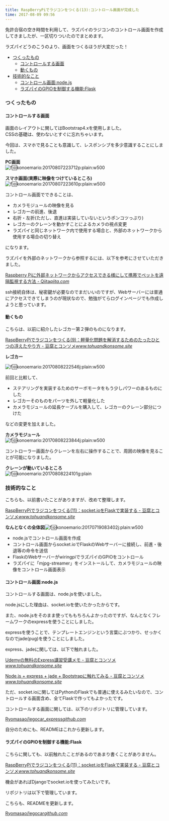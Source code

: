 ```yaml
---
title: RaspBerryPiでラジコンをつくる(13):コントロール画面が完成した
time: 2017-08-09 09:56
---
```


免許合宿の空き時間を利用して、ラズパイのラジコンのコントロール画面を作成してきましたが、一区切りついたのでまとめます。

ラズパイどうのこうのより、画面をつくるほうが大変だった！

- [つくったもの](#%E3%81%A4%E3%81%8F%E3%81%A3%E3%81%9F%E3%82%82%E3%81%AE)
  - [コントロールする画面](#%E3%82%B3%E3%83%B3%E3%83%88%E3%83%AD%E3%83%BC%E3%83%AB%E3%81%99%E3%82%8B%E7%94%BB%E9%9D%A2)
  - [動くもの](#%E5%8B%95%E3%81%8F%E3%82%82%E3%81%AE)
- [技術的なこと](#%E6%8A%80%E8%A1%93%E7%9A%84%E3%81%AA%E3%81%93%E3%81%A8)
  - [コントロール画面:node.js](#%E3%82%B3%E3%83%B3%E3%83%88%E3%83%AD%E3%83%BC%E3%83%AB%E7%94%BB%E9%9D%A2nodejs)
  - [ラズパイのGPIOを制御する機能:Flask](#%E3%83%A9%E3%82%BA%E3%83%91%E3%82%A4%E3%81%AEGPIO%E3%82%92%E5%88%B6%E5%BE%A1%E3%81%99%E3%82%8B%E6%A9%9F%E8%83%BDFlask)

### つくったもの

#### コントロールする画面

画面のレイアウトに関してはBootstrap4.xを使用しました。  
CSSの基礎は、使わないとすぐに忘れちゃいます。

今回は、スマホで見ることも意識して、レスポンシブを多少意識することにしました。

**PC画面**  
 ![f:id:konoemario:20170807223712p:plain:w500](https://cdn-ak.f.st-hatena.com/images/fotolife/k/konoemario/20170807/20170807223712.png "f:id:konoemario:20170807223712p:plain:w500")

**スマホ画面(実際に映像をつけているところ)**  
 ![f:id:konoemario:20170807223610p:plain:w500](https://cdn-ak.f.st-hatena.com/images/fotolife/k/konoemario/20170807/20170807223610.png "f:id:konoemario:20170807223610p:plain:w500")

コントロール画面でできることは、

- カメラモジュールの映像を見る
- レゴカーの前進、後退
- 右折・左折(ただし、直進は実装していないというポンコツっぷり)
- レゴカーのクレーンを動かすことによるカメラの視点変更
- ラズパイと同じネットワーク内で使用する場合と、外部のネットワークから使用する場合の切り替え

になります。

ラズパイを外部のネットワークから参照するには、以下を参考にさせていただきました。

[Raspberry Piに外部ネットワークからアクセスできる様にして携帯でペットを遠隔監視する方法 - Qiita](http://qiita.com/kinpira/items/c9e6dc910e8d96e8c19b)<cite class="hatena-citation"><a href="http://qiita.com/kinpira/items/c9e6dc910e8d96e8c19b">qiita.com</a></cite>

ssh接続自体は、秘密鍵が必要なのでまだいいのですが、Webサーバーには普通にアクセスできてしまうのが現状なので、勉強がてらログインページでも作成しようと思っています。

#### 動くもの

こちらは、以前に紹介したレゴカー第２弾のものになります。

[RaspBerryPiでラジコンをつくる(9)：軽量化問題を解消するためのたったひとつの冴えたやり方 - 豆腐とコンソメ](http://www.tohuandkonsome.site/entry/2017/06/20/103846)<cite class="hatena-citation"><a href="http://www.tohuandkonsome.site/entry/2017/06/20/103846">www.tohuandkonsome.site</a></cite>

**レゴカー**

![f:id:konoemario:20170808222546j:plain:w500](https://cdn-ak.f.st-hatena.com/images/fotolife/k/konoemario/20170808/20170808222546.jpg "f:id:konoemario:20170808222546j:plain:w500")

前回と比較して、

- ステアリングを実装するためのサーボモータをもう少しパワーのあるものにした
- レゴカーそのものをパーツを外して軽量化した
- カメラモジュールの延長ケーブルを購入して、レゴカーのクレーン部分につけた

などの変更を加えました。

**カメラモジュール**  
 ![f:id:konoemario:20170808223844j:plain:w500](https://cdn-ak.f.st-hatena.com/images/fotolife/k/konoemario/20170808/20170808223844.jpg "f:id:konoemario:20170808223844j:plain:w500")

コントローラー画面からクレーンを左右に操作することで、周囲の映像を見ることが可能になりました。

**クレーンが動いているところ**  
 ![f:id:konoemario:20170808224101g:plain](https://cdn-ak.f.st-hatena.com/images/fotolife/k/konoemario/20170808/20170808224101.gif "f:id:konoemario:20170808224101g:plain")

### 技術的なこと

こちらも、以前書いたことがありますが、改めて整理します。

[RaspBerryPiでラジコンをつくる(11)：socket.ioをFlaskで実装する - 豆腐とコンソメ](http://www.tohuandkonsome.site/entry/2017/07/20/230249)<cite class="hatena-citation"><a href="http://www.tohuandkonsome.site/entry/2017/07/20/230249">www.tohuandkonsome.site</a></cite>

**なんとなくの全体図**![f:id:konoemario:20170719083402j:plain:w500](https://cdn-ak.f.st-hatena.com/images/fotolife/k/konoemario/20170719/20170719083402.jpg "f:id:konoemario:20170719083402j:plain:w500")

- node.jsでコントロール画面を作成
- コントロール画面からsocket.ioでFlaskのWebサーバーに接続し、前進・後退等の命令を送信
- FlaskのWebサーバーがwiringpiでラズパイのGPIOをコントロール
- ラズパイに「mjpg-streamer」をインストールして、カメラモジュールの映像をコントロール画面表示

#### コントロール画面:node.js

コントロールする画面は、node.jsを使いました。

node.jsにした理由は、socket.ioを使いたかったからです。

また、node.jsをそのまま使ってももちろんよかったのですが、なんとなくフレームワークのexpressを使うことにしました。

expressを使うことで、テンプレートエンジンという言葉にぶつかり、せっかくなのでjade(pug)を使うことにしました。

express、jadeに関しては、以下で触れました。

[Udemyの無料のExpress講習受講メモ - 豆腐とコンソメ](http://www.tohuandkonsome.site/entry/2017/07/21/153646)<cite class="hatena-citation"><a href="http://www.tohuandkonsome.site/entry/2017/07/21/153646">www.tohuandkonsome.site</a></cite>

[Node.js + express + jade + Bootstrapに触れてみる - 豆腐とコンソメ](http://www.tohuandkonsome.site/entry/2017/07/30/203720)<cite class="hatena-citation"><a href="http://www.tohuandkonsome.site/entry/2017/07/30/203720">www.tohuandkonsome.site</a></cite>

ただ、socket.ioに関してはPythonのFlaskでも普通に使えるみたいなので、コントロールする画面含め、全てFlaskで作ってもよかったです。

コントロールする画面に関しては、以下のリポジトリに管理しています。

[Ryomasao/legocar\_express](https://github.com/Ryomasao/legocar_express)<cite class="hatena-citation"><a href="https://github.com/Ryomasao/legocar_express">github.com</a></cite>

自分のためにも、READMEはこれから更新します。

#### ラズパイのGPIOを制御する機能:Flask

こちらに関しても、以前触れたことがあるのであまり書くことがありません。

[RaspBerryPiでラジコンをつくる(11)：socket.ioをFlaskで実装する - 豆腐とコンソメ](http://www.tohuandkonsome.site/entry/2017/07/20/230249)<cite class="hatena-citation"><a href="http://www.tohuandkonsome.site/entry/2017/07/20/230249">www.tohuandkonsome.site</a></cite>

機会があればDjangoでsocket.ioを使ってみたいです。

リポジトリは以下で管理しています。

こちらも、READMEを更新します。

[Ryomasao/legocar](https://github.com/Ryomasao/legocar)<cite class="hatena-citation"><a href="https://github.com/Ryomasao/legocar">github.com</a></cite>
